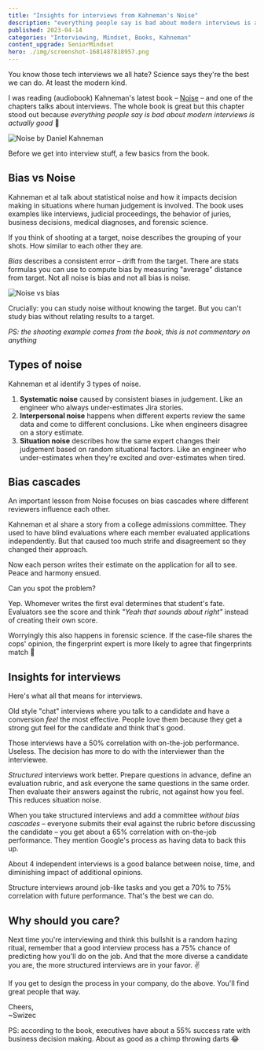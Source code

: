 ```yaml
---
title: "Insights for interviews from Kahneman's Noise"
description: "everything people say is bad about modern interviews is actually good 🤯"
published: 2023-04-14
categories: "Interviewing, Mindset, Books, Kahneman"
content_upgrade: SeniorMindset
hero: ./img/screenshot-1681487818957.png
---
```


You know those tech interviews we all hate? Science says they're the best we can do. At least the modern kind.

I was reading (audiobook) Kahneman's latest book – [Noise](https://en.wikipedia.org/wiki/Noise:_A_Flaw_in_Human_Judgment) – and one of the chapters talks about interviews. The whole book is great but this chapter stood out because _everything people say is bad about modern interviews is actually good_ 🤯

![Noise by Daniel Kahneman](./img/Noise-by-Daniel-Kahneman2gd1ei.jpeg)

Before we get into interview stuff, a few basics from the book.

## Bias vs Noise

Kahneman et al talk about statistical noise and how it impacts decision making in situations where human judgement is involved. The book uses examples like interviews, judicial proceedings, the behavior of juries, business decisions, medical diagnoses, and forensic science.

If you think of shooting at a target, noise describes the grouping of your shots. How similar to each other they are.

_Bias_ describes a consistent error – drift from the target. There are stats formulas you can use to compute bias by measuring "average" distance from target. Not all noise is bias and not all bias is noise.

![Noise vs bias](./img/Noise-vs-biasiae648.png)

Crucially: you can study noise without knowing the target. But you can't study bias without relating results to a target.

_PS: the shooting example comes from the book, this is not commentary on anything_

## Types of noise

Kahneman et al identify 3 types of noise.

1.  **Systematic noise** caused by consistent biases in judgement. Like an engineer who always under-estimates Jira stories.
2.  **Interpersonal noise** happens when different experts review the same data and come to different conclusions. Like when engineers disagree on a story estimate.
3.  **Situation noise** describes how the same expert changes their judgement based on random situational factors. Like an engineer who under-estimates when they're excited and over-estimates when tired.

## Bias cascades

An important lesson from Noise focuses on bias cascades where different reviewers influence each other.

Kahneman et al share a story from a college admissions committee. They used to have blind evaluations where each member evaluated applications independently. But that caused too much strife and disagreement so they changed their approach.

Now each person writes their estimate on the application for all to see. Peace and harmony ensued.

Can you spot the problem?

Yep. Whomever writes the first eval determines that student's fate. Evaluators see the score and think _"Yeah that sounds about right"_ instead of creating their own score.

Worryingly this also happens in forensic science. If the case-file shares the cops' opinion, the fingerprint expert is more likely to agree that fingerprints match 💩

## Insights for interviews

Here's what all that means for interviews.

Old style "chat" interviews where you talk to a candidate and have a conversion _feel_ the most effective. People love them because they get a strong gut feel for the candidate and think that's good.

Those interviews have a 50% correlation with on-the-job performance. Useless. The decision has more to do with the interviewer than the interviewee.

_Structured_ interviews work better. Prepare questions in advance, define an evaluation rubric, and ask everyone the same questions in the same order. Then evaluate their answers against the rubric, not against how you feel. This reduces situation noise.

When you take structured interviews and add a committee _without bias cascades_ – everyone submits their eval against the rubric before discussing the candidate – you get about a 65% correlation with on-the-job performance. They mention Google's process as having data to back this up.

About 4 independent interviews is a good balance between noise, time, and diminishing impact of additional opinions.

Structure interviews around job-like tasks and you get a 70% to 75% correlation with future performance. That's the best we can do.

## Why should you care?

Next time you're interviewing and think this bullshit is a random hazing ritual, remember that a good interview process has a 75% chance of predicting how you'll do on the job. And that the more diverse a candidate you are, the more structured interviews are in your favor. ✌️

If you get to design the process in your company, do the above. You'll find great people that way.

Cheers,<br/>
~Swizec

PS: according to the book, executives have about a 55% success rate with business decision making. About as good as a chimp throwing darts 😂
